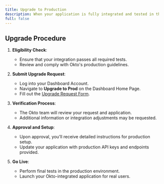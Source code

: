 ```yaml
---
title: Upgrade to Production
description: When your application is fully integrated and tested in the Sandbox environment, you can upgrade to a production account to go live with your Okto integration on Okto Mainnet.
full: false
---
```



## **Upgrade Procedure**

1. **Eligibility Check**:  
   * Ensure that your integration passes all required tests.
   * Review and comply with Okto's production guidelines. 

2. **Submit Upgrade Request**:  
   * Log into your Dashboard Account. 
   * Navigate to **Upgrade to Prod** on the Dashboard Home Page.  
   * Fill out the [Upgrade Request Form](https://coindcx.typeform.com/to/jskNWEIE).  

3. **Verification Process**:  
   * The Okto team will review your request and application.
   * Additional information or integration adjustments may be requested.

4. **Approval and Setup**:  
   * Upon approval, you’ll receive detailed instructions for production setup.
   * Update your application with production API keys and endpoints provided.

5. **Go Live**:  
   * Perform final tests in the production environment.
   * Launch your Okto-integrated application for real users.
